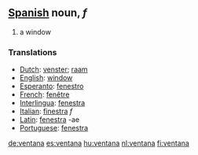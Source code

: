 == [[Spanish]] noun, ''f'' ==
#a window

=== Translations ===
*[[Dutch]]: [[venster]]; [[raam]]
*[[English]]: [[window]]
*[[Esperanto]]: [[fenestro]]
*[[French]]: [[fenêtre]]
*[[Interlingua]]: [[fenestra]]
*[[Italian]]: [[finestra]] ''f''
*[[Latin]]: [[fenestra]] -ae
*[[Portuguese]]: [[fenestra]]
[[de:ventana]]
[[es:ventana]]
[[hu:ventana]]
[[nl:ventana]]
[[fi:ventana]]